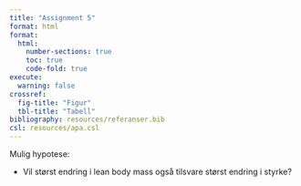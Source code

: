 ```yaml
---
title: "Assignment 5"
format: html
format: 
  html:
    number-sections: true
    toc: true
    code-fold: true
execute: 
  warning: false
crossref:
  fig-title: "Figur"
  tbl-title: "Tabell"
bibliography: resources/referanser.bib
csl: resources/apa.csl
---
```


Mulig hypotese:

-   Vil størst endring i lean body mass også tilsvare størst endring i styrke?
